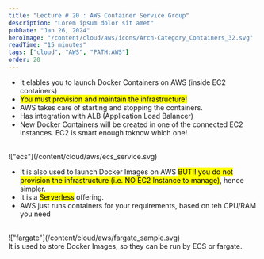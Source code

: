 ```yaml
---
title: "Lecture # 20 : AWS Container Service Group"
description: "Lorem ipsum dolor sit amet"
pubDate: "Jan 26, 2024"
heroImage: "/content/cloud/aws/icons/Arch-Category_Containers_32.svg"
readTime: "15 minutes"
tags: ["cloud", "AWS", "PATH:AWS"]
order: 20
---
```



<Section
	link="aws-ecs"
	title="Elastic Container Service"
	imageUrl="/content/cloud/aws/icons/Arch_Amazon-Elastic-Container-Service_32.svg"
/>

- It elables you to launch Docker Containers on AWS (inside EC2 containers)
- <mark>You must provision and maintain the infrastructure!</mark>
- AWS takes care of starting and stopping the containers.
- Has integration with ALB (Application Load Balancer)
- New Docker Containers will be created in one of the connected EC2 instances. EC2 is smart enough toknow which one!

<br />
!["ecs"](/content/cloud/aws/ecs_service.svg)
<br />

<Section
	link="aws-fargate"
	title="AWS Fargete"
	imageUrl="/content/cloud/aws/icons/Arch_AWS-Fargate_32.svg"
/>

- It is also used to launch Docker Images on AWS <mark>BUT!! you do not provision the infrastructure (i.e. NO EC2 Instance to manage)</mark>, hence simpler.
- It is a <mark>Serverless</mark> offering.
- AWS just runs containers for your requirements, based on teh CPU/RAM you need

<br />
!["fargate"](/content/cloud/aws/fargate_sample.svg)
<br />

<Section link="container-registery" title="AWS Elastic Container Registery" />
It is used to store Docker Images, so they can be run by ECS or fargate.
